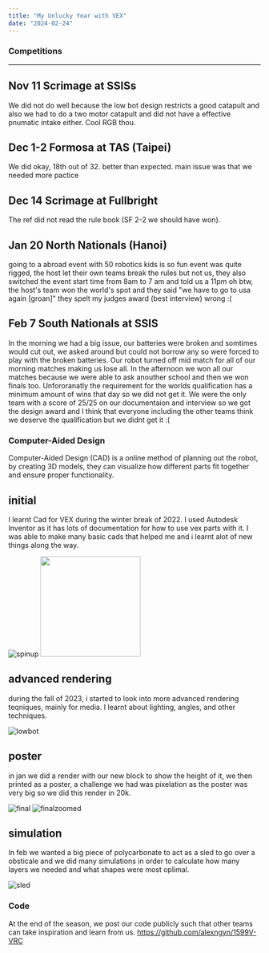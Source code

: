 ```yaml
---
title: "My Unlucky Year with VEX"
date: "2024-02-24"
---
```


### Competitions

---

## Nov 11 Scrimage at SSISs

We did not do well because the low bot design restricts a good catapult and also we had to do a two motor catapult and did not have a effective pnumatic intake either. Cool RGB thou.

## Dec 1-2 Formosa at TAS (Taipei)

We did okay, 18th out of 32. better than expected. main issue was that we needed more pactice

## Dec 14 Scrimage at Fullbright

The ref did not read the rule book (SF 2-2 we should have won). 

## Jan 20 North Nationals (Hanoi)

going to a abroad event with 50 robotics kids is so fun
event was quite rigged, the host let their own teams break the rules but not us, they also switched the event start time from 8am to 7 am and told us a 11pm
oh btw, the host's team won the world's spot and they said "we have to go to usa again [groan]"
they spelt my judges award (best interview) wrong :(

## Feb 7 South Nationals at SSIS

In the morning we had a big issue, our batteries were broken and somtimes would cut out, we asked around but could not borrow any so were forced to play with the broken batteries. Our robot turned off mid match for all of our morning matches making us lose all. In the afternoon we won all our matches because we were able to ask anouther school and then we won finals too. Unfororanatly the requirement for the worlds qualification has a minimum amount of wins that day so we did not get it. We were the only team with a score of 25/25 on our documentaion and interview so we got the design award and I think that everyone including the other teams think we deserve the qualification but we didnt get it :(

### Computer-Aided Design 


Computer-Aided Design (CAD) is a online method of planning out the robot, by creating 3D models, they can visualize how different parts fit together and ensure proper functionality. 

## initial

I learnt Cad for VEX during the winter break of 2022. I used Autodesk Inventor as it has lots of documentation for how to use vex parts with it. I was able to make many basic cads that helped me and i learnt alot of new things along the way. 

![spinup](/vex/spinup.png)
<img src="spinup.png" width="200">


## advanced rendering

during the fall of 2023, i started to look into more advanced rendering teqniques, mainly for media. I learnt about lighting, angles, and other techniques.

![lowbot](/vex/lowbot.png)

## poster

in jan we did a render with our new block to show the height of it, we then printed as a poster, a challenge we had was pixelation as the poster was very big so we did this render in 20k. 

![final](/vex/final.jpg)
![finalzoomed](/vex/finalzoomed.jpg)

## simulation

In feb we wanted a big piece of polycarbonate to act as a sled to go over a obsticale and we did many simulations in order to calculate how many layers we needed and what shapes were most oplimal. 

![sled](/vex/sled.png)

### Code

At the end of the season, we post our code publicly such that other teams can take inspiration and learn from us.
https://github.com/alexngyn/1599V-VRC


